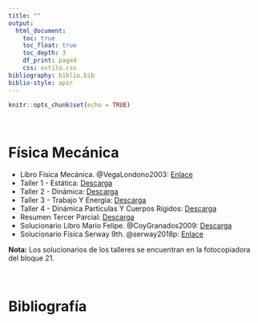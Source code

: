 ```yaml
---
title: ""
output:
  html_document:
    toc: true
    toc_float: true
    toc_depth: 3
    df_print: paged
    css: estilo.css
bibliography: biblio.bib
biblio-style: apsr
---
```


```r
knitr::opts_chunk$set(echo = TRUE)
```

<br>

# **Física Mecánica**
- Libro Física Mecánica. @VegaLondono2003: <a href="http://bdigital.unal.edu.co/4344/1/8302166.2003.pdf" target="_blank">Enlace</a>
- Taller 1 - Estática: <a href="Documentos/TALLER 1 FM.pdf" class="download" title="Taller 1"target="_blank"> Descarga</a>
- Taller 2 - Dinámica: <a href="Documentos/TALLER 2 FM.pdf" class="download" title="Taller 2"target="_blank"> Descarga</a>
- Taller 3 - Trabajo Y Energía: <a href="Documentos/TALLER 3 FM.pdf" class="download" title="Taller 3"target="_blank"> Descarga</a>
- Taller 4 - Dinámica Partículas Y Cuerpos Rígidos: <a href="Documentos/TALLER 4 FM.pdf" class="download" title="Taller 4"target="_blank"> Descarga</a>
- Resumen Tercer Parcial: <a href="Documentos/Resumen3 FM.pdf" class="download" title="Res3"target="_blank"> Descarga</a>
- Solucionario Libro Mario Felipe. @CoyGranados2009: <a href="Documentos/SolMF FM.pdf" class="download" title="Solucionario MariO Felipe "target="_blank"> Descarga</a>
- Solucionario Física Serway 9th. @serway2018p: <a href="https://www.slader.com/textbook/9781133947271-physics-for-scientists-and-engineers-with-modern-physics-ninth-edition/" target="_blank">Enlace</a>

**Nota:** Los solucionarios de los talleres se encuentran en la fotocopiadora del bloque 21.

<br>

# **Bibliografía**

